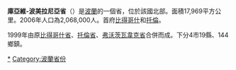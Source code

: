 <!--[[File:Kujawsko_pomorskie_location_map.PNG|200px]]-->
{{Infobox Voivodeship
|name = Województwo kujawsko-pomorskie<br /><br />庫亞維-波美拉尼亞省
|flag =POL_województwo_kujawsko-pomorskie_flag.svg
|coat-of-arms = POL województwo kujawsko-pomorskie COA.svg
|location = Wojewodztwo kujawsko pomorskie.png
|counties = Kujawsko pomorskie powiaty.png
|capital = [[比得哥什|比得哥什]], [[托倫|托倫]]
|area = 17,969
|pop = 2,068,000
|pop-year = 2003
|density = 115
|urban = 4
|land = 19
|gmina = 144
}}
'''庫亞維-波美拉尼亞省'''（{{lang-pl|Województwo kujawsko-pomorskie}}）是[[波蘭|波蘭]]的一個省，位於該國北部。面積17,969平方公里。2006年人口為2,068,000人。首府[[比得哥什|比得哥什]]和[[托倫|托倫]]。

1999年由原[[比得哥什省|比得哥什省]]、[[托倫省|托倫省]]、[[弗沃茨瓦韋克省|弗沃茨瓦韋克省]]合併而成。下分4市19縣、144鄉鎮。

{{波蘭行政區劃}}

{{Authority control}}
[[Category:库亚维-波美拉尼亚省|*]]
[[Category:波蘭省份|Category:波蘭省份]]